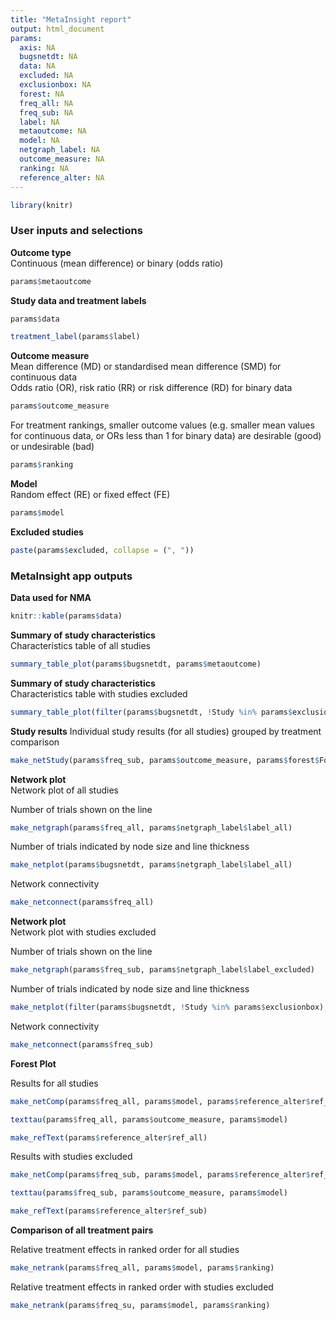 ```yaml
---
title: "MetaInsight report"
output: html_document
params:
  axis: NA
  bugsnetdt: NA
  data: NA
  excluded: NA
  exclusionbox: NA
  forest: NA
  freq_all: NA
  freq_sub: NA
  label: NA
  metaoutcome: NA
  model: NA
  netgraph_label: NA
  outcome_measure: NA
  ranking: NA
  reference_alter: NA
---
```


```r
library(knitr)

```

### User inputs and selections

**Outcome type**  
Continuous (mean difference) or binary (odds ratio)

```r
params$metaoutcome
```

**Study data and treatment labels**

```r
params$data

treatment_label(params$label)
```

**Outcome measure**  
Mean difference (MD) or standardised mean difference (SMD) for continuous data  
Odds ratio (OR), risk ratio (RR) or risk difference (RD) for binary data  

```r
params$outcome_measure
```

For treatment rankings, smaller outcome values (e.g. smaller mean values for continuous data, or ORs less than 1 for binary data) are desirable (good) or undesirable (bad)

```r
params$ranking
```

**Model**  
Random effect (RE) or fixed effect (FE)

```r
params$model
```

**Excluded studies**

```r
paste(params$excluded, collapse = (", "))
```

### MetaInsight app outputs

**Data used for NMA**

```r
knitr::kable(params$data)
```

**Summary of study characteristics**  
Characteristics table of all studies

```r
summary_table_plot(params$bugsnetdt, params$metaoutcome)
```

**Summary of study characteristics**  
Characteristics table with studies excluded

```r
summary_table_plot(filter(params$bugsnetdt, !Study %in% params$exclusionbox), params$metaoutcome)
```

**Study results**
Individual study results (for all studies) grouped by treatment comparison

```r
make_netStudy(params$freq_sub, params$outcome_measure, params$forest$ForestHeader, params$forest$ForestTitle)
```

**Network plot**  
Network plot of all studies

Number of trials shown on the line

```r
make_netgraph(params$freq_all, params$netgraph_label$label_all)
```

Number of trials indicated by node size and line thickness

```r
make_netplot(params$bugsnetdt, params$netgraph_label$label_all)
```

Network connectivity

```r
make_netconnect(params$freq_all)
```


**Network plot**  
Network plot with studies excluded  

Number of trials shown on the line

```r
make_netgraph(params$freq_sub, params$netgraph_label$label_excluded)
```

Number of trials indicated by node size and line thickness

```r
make_netplot(filter(params$bugsnetdt, !Study %in% params$exclusionbox), params$netgraph_label$label_all)
```

Network connectivity

```r
make_netconnect(params$freq_sub)
```

**Forest Plot**  

Results for all studies

```r
make_netComp(params$freq_all, params$model, params$reference_alter$ref_all, params$axis$freqmin, params$axis$freqmax)

texttau(params$freq_all, params$outcome_measure, params$model)

make_refText(params$reference_alter$ref_all)
```

Results with studies excluded

```r
make_netComp(params$freq_sub, params$model, params$reference_alter$ref_sub, params$axis$freqmin_sub, params$axis$freqmax_sub)

texttau(params$freq_sub, params$outcome_measure, params$model)

make_refText(params$reference_alter$ref_sub)
```

**Comparison of all treatment pairs**

Relative treatment effects in ranked order for all studies

```r
make_netrank(params$freq_all, params$model, params$ranking)
```

Relative treatment effects in ranked order with studies excluded

```r
make_netrank(params$freq_su, params$model, params$ranking)
```









